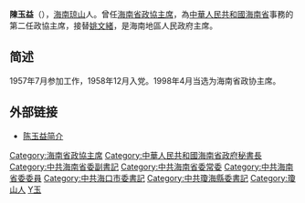 '''陳玉益'''（{{bd|1936年|10月|catIdx=Chen,陈}}），[[海南省|海南]][[琼山|琼山]]人。曾任[[海南省|海南省]][[政協|政協]][[主席|主席]]，為[[中華人民共和國|中華人民共和國]][[海南省|海南省]]事務的第二任政協主席，接替[[姚文緒|姚文緒]]，是海南地區人民政府主席。

== 简述 ==

1957年7月参加工作，1958年12月入党。1998年4月当选为海南省政协主席。

{{start box}}
{{s-before|[[姚文緒|姚文緒]]}}
{{s-title|[[中華人民共和國|中華人民共和國]][[海南省|海南省]][[政協|政協]][[主席|主席]]|1993年2月—2003年1月}}
{{s-after|[[王廣憲|王廣憲]]}}
{{end box}}
{{中华人民共和国海南省地方领导人}}
{{中华人民共和国海口市正职领导人}}

== 外部链接 ==
*[http://www.people.com.cn/item/leader/wenjian/chenyuyi.html 陈玉益简介] {{Wayback|url=http://www.people.com.cn/item/leader/wenjian/chenyuyi.html |date=20160304055958 }}

{{DEFAULTSORT:Chen陳}}
[[Category:海南省政協主席|Category:海南省政協主席]]
[[Category:中華人民共和國海南省政府秘書長|Category:中華人民共和國海南省政府秘書長]]
[[Category:中共海南省委副書記|Category:中共海南省委副書記]]
[[Category:中共海南省委常委|Category:中共海南省委常委]]
[[Category:中共海南省委委員|Category:中共海南省委委員]]
[[Category:中共海口市委書記|Category:中共海口市委書記]]
[[Category:中共瓊海縣委書記|Category:中共瓊海縣委書記]]
[[Category:瓊山人|Category:瓊山人]]
[[Category:陈姓|Y玉]]